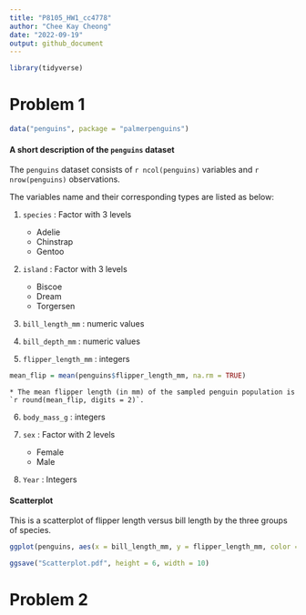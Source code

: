 ```yaml
---
title: "P8105_HW1_cc4778"
author: "Chee Kay Cheong"
date: "2022-09-19"
output: github_document
---
```


```r
library(tidyverse)
```

# Problem 1
```r
data("penguins", package = "palmerpenguins")
```

#### A short description of the `penguins` dataset

The `penguins` dataset consists of `r ncol(penguins)` variables and `r nrow(penguins)` observations.

The variables name and their corresponding types are listed as below:

1. `species` : Factor with 3 levels 
   * Adelie
   * Chinstrap
   * Gentoo
  
2. `island` : Factor with 3 levels
   * Biscoe
   * Dream
   * Torgersen
  
3. `bill_length_mm` : numeric values

4. `bill_depth_mm` : numeric values

5. `flipper_length_mm` : integers

```r
mean_flip = mean(penguins$flipper_length_mm, na.rm = TRUE)
```

    * The mean flipper length (in mm) of the sampled penguin population is `r round(mean_flip, digits = 2)`.

6. `body_mass_g` : integers

7. `sex` : Factor with 2 levels
    * Female
    * Male
  
8. `Year` : Integers


#### Scatterplot

This is a scatterplot of flipper length versus bill length by the three groups of species.

```r
ggplot(penguins, aes(x = bill_length_mm, y = flipper_length_mm, color = species)) + geom_point()
```
```r
ggsave("Scatterplot.pdf", height = 6, width = 10)
```


# Problem 2



